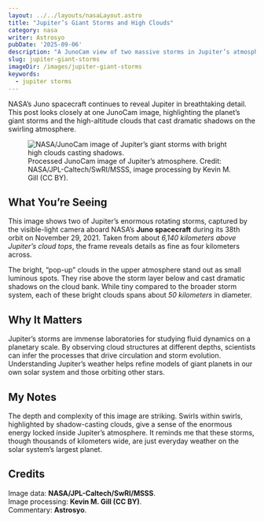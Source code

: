 ```yaml
---
layout: ../../layouts/nasaLayout.astro
title: "Jupiter’s Giant Storms and High Clouds"
category: nasa
writer: Astrosyo
pubDate: '2025-09-06'
description: "A JunoCam view of two massive storms in Jupiter’s atmosphere, showing high-altitude clouds casting shadows on swirling lower layers."
slug: jupiter-giant-storms
imageDir: /images/jupiter-giant-storms
keywords:
  - jupiter storms
---
```


<section class="introduction-text">
  <p>
    NASA’s Juno spacecraft continues to reveal Jupiter in breathtaking detail.  
    This post looks closely at one JunoCam image, highlighting the planet’s giant storms  
    and the high-altitude clouds that cast dramatic shadows on the swirling atmosphere.
  </p>
</section>

<section class="intro">
  <figure class="nasa-figure centered_flex">
    <img
      src={`${frontmatter.imageDir}/cover.webp`}
      alt="NASA/JunoCam image of Jupiter’s giant storms with bright high clouds casting shadows."
      class = "nasa-image"
    />
    <figcaption>
      Processed JunoCam image of Jupiter’s atmosphere. Credit: NASA/JPL-Caltech/SwRI/MSSS, image processing by Kevin M. Gill (CC BY).
    </figcaption>
  </figure>
</section>

<section class="details">
  <h2>What You’re Seeing</h2>
  <p>
    This image shows two of Jupiter’s enormous rotating storms, captured by the visible-light camera aboard NASA’s
    <strong>Juno spacecraft</strong> during its 38th orbit on November 29, 2021. Taken from about
    <em>6,140 kilometers above Jupiter’s cloud tops</em>, the frame reveals details as fine as four kilometers across.
  </p>
  <p>
    The bright, “pop-up” clouds in the upper atmosphere stand out as small luminous spots. They rise above the storm
    layer below and cast dramatic shadows on the cloud bank. While tiny compared to the broader storm system, each of
    these bright clouds spans about <em>50 kilometers</em> in diameter.
  </p>
</section>

<section class="context">
  <h2>Why It Matters</h2>
  <p>
    Jupiter’s storms are immense laboratories for studying fluid dynamics on a planetary scale. By observing cloud
    structures at different depths, scientists can infer the processes that drive circulation and storm evolution.
    Understanding Jupiter’s weather helps refine models of giant planets in our own solar system and those orbiting
    other stars.
  </p>
</section>

<section class="notes">
  <h2>My Notes</h2>
  <p>
    The depth and complexity of this image are striking. Swirls within swirls, highlighted by shadow-casting clouds,
    give a sense of the enormous energy locked inside Jupiter’s atmosphere. It reminds me that these storms, though
    thousands of kilometers wide, are just everyday weather on the solar system’s largest planet.
  </p>
</section>

<section class="credits">
  <h2>Credits</h2>
  <p>
    Image data: <strong>NASA/JPL-Caltech/SwRI/MSSS</strong>.<br/>
    Image processing: <strong>Kevin M. Gill (CC BY)</strong>.<br/>
    Commentary: <strong>Astrosyo</strong>.
  </p>
</section>
